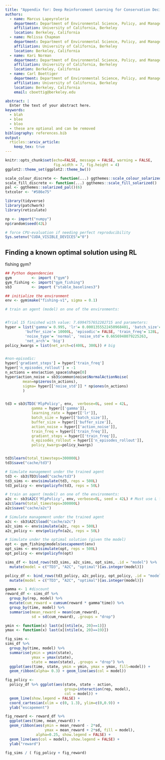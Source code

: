 ```yaml
---
title: "Appendix for: Deep Reinforcement Learning for Conservation Decisions"
authors:
  - name: Marcus Lapeyrolerie
    department: Department of Environmental Science, Policy, and Management
    affiliation: University of California, Berkeley
    location: Berkeley, California
  - name: Melissa Chapman
    department: Department of Environmental Science, Policy, and Management
    affiliation: University of California, Berkeley
    location: Berkeley, California
  - name: Kari Norman
    department: Department of Environmental Science, Policy, and Management
    affiliation: University of California, Berkeley
    location: Berkeley, California
  - name: Carl Boettiger
    department: Department of Environmental Science, Policy, and Management
    affiliation: University of California, Berkeley
    location: Berkeley, California
    email: cboettig@berkeley.edu

abstract: |
  Enter the text of your abstract here.
keywords:
  - blah
  - blee
  - bloo
  - these are optional and can be removed
bibliography: references.bib
output: 
  rticles::arxiv_article:
    keep_tex: true
---
```


```r
knitr::opts_chunk$set(echo=FALSE, message = FALSE, warning = FALSE,
                      fig.width = 7, fig.height = 4)
ggplot2::theme_set(ggplot2::theme_bw())

scale_colour_discrete <- function(...) ggthemes::scale_colour_solarized()
scale_fill_discrete <- function(...) ggthemes::scale_fill_solarized()
pal <- ggthemes::solarized_pal()(6)
txtcolor <- "#586e75"
```

```r
library(tidyverse)
library(patchwork)
library(reticulate)

np <- import("numpy")
np$random$seed(42L)

# force CPU-evaluation if needing perfect reproducibility
Sys.setenv("CUDA_VISIBLE_DEVICES"="0")

```

## Finding a known optimal solution using RL

fishing gym?

```r
## Python dependencies
gym         <- import ("gym")
gym_fishing <- import("gym_fishing")
sb3         <- import ("stable_baselines3")

## initialize the environment
env <- gym$make("fishing-v1", sigma = 0.1)
```

```r
# train an agent (model) on one of the environments:


#Trial 15 finished with value: 7.6994757652282715 and parameters: 
hyper = list('gamma'= 0.995, 'lr'= 0.0001355522450968401, 'batch_size'= 128L, 
         'buffer_size'= 10000L, 'episodic'= FALSE, 'train_freq'= 128L, 
         'noise_type'= 'normal', 'noise_std'= 0.6656948079225263, 
         'net_arch'= 'big')
policy_kwargs = list(net_arch=c(400L, 300L)) # big


#non-episodic:
hyper['gradient_steps'] = hyper['train_freq']
hyper['n_episodes_rollout'] = -1
n_actions = env$action_space$shape[0]
hyper$action_noise = sb3$common$noise$NormalActionNoise(
        mean=np$zeros(n_actions),
        sigma= hyper[['noise_std']] * np$ones(n_actions)
        )


td3 = sb3$TD3('MlpPolicy', env,  verbose=0L, seed = 42L,
            gamma = hyper[['gamma']],
            learning_rate = hyper[['lr']],
            batch_size = hyper[['batch_size']],            
            buffer_size = hyper[['buffer_size']],
            action_noise = hyper[['action_noise']],
            train_freq = hyper[['train_freq']],
            gradient_steps = hyper[['train_freq']],
            n_episodes_rollout = hyper[['n_episodes_rollout']],
            policy_kwargs=policy_kwargs)


td3$learn(total_timesteps=300000L)
td3$save("cache/td3")
```

```r
# Simulate management under the trained agent
td3 <- sb3$TD3$load("cache/td3")
td3_sims <- env$simulate(td3, reps = 500L)
td3_policy <- env$policyfn(td3, reps = 50L)
```



```r
# train an agent (model) on one of the environments:
a2c <- sb3$A2C('MlpPolicy', env, verbose=0L, seed = 42L) # Must use L for integers!
a2c$learn(total_timesteps=300000L)
a2c$save("cache/a2c")
```

```r
# Simulate management under the trained agent
a2c <- sb3$A2C$load("cache/a2c")
a2c_sims <- env$simulate(a2c, reps = 500L)
a2c_policy <- env$policyfn(a2c, reps = 50L)
```



```r
# Simulate under the optimal solution (given the model)
opt <- gym_fishing$models$escapement(env)
opt_sims <- env$simulate(opt, reps = 500L)
opt_policy <- env$policyfn(opt)
```

```r
sims_df <- bind_rows(td3_sims, a2c_sims, opt_sims, .id = "model") %>%
  mutate(model = c("TD3", "A2C", "optimal")[as.integer(model)])

policy_df <- bind_rows(td3_policy, a2c_policy, opt_policy, .id = "model") %>%
  mutate(model = c("TD3", "A2C", "optimal")[as.integer(model)])

gamma <- 1 #discount
reward_df <- sims_df %>% 
  group_by(rep, model) %>%
  mutate(cum_reward = cumsum(reward * gamma^time)) %>%
  group_by(time, model) %>%
  summarise(mean_reward = mean(cum_reward), 
            sd = sd(cum_reward), .groups = "drop")

```




```r
ymin <- function(x) last(x[(ntile(x, 20)==1)])
ymax <- function(x) last(x[(ntile(x, 20)==19)])

fig_sims <- 
sims_df %>% 
  group_by(time, model) %>% 
  summarise(ymin = ymin(state),
            ymax = ymax(state),
            state = mean(state), .groups = "drop") %>%
  ggplot(aes(time, state, ymin = ymin, ymax = ymax, fill=model)) + 
  geom_ribbon(alpha= 0.3) + geom_line(aes(col = model))
```


```r
fig_policy <- 
  policy_df %>% ggplot(aes(state, state - action, 
                           group=interaction(rep, model),
                           col = model)) + 
  geom_line(show.legend = FALSE) + 
  coord_cartesian(xlim = c(0, 1.3), ylim=c(0,0.9)) + 
  ylab("escapement")
```

```r

fig_reward <- reward_df %>% 
  ggplot(aes(time, mean_reward)) + 
  geom_ribbon(aes(ymin = mean_reward - 2*sd, 
                  ymax = mean_reward + 2*sd, fill = model),
              alpha=0.25, show.legend = FALSE) + 
  geom_line(aes(col = model), show.legend = FALSE) + 
  ylab("reward")
```

```r
fig_sims / ( fig_policy + fig_reward)
```
```r
```
